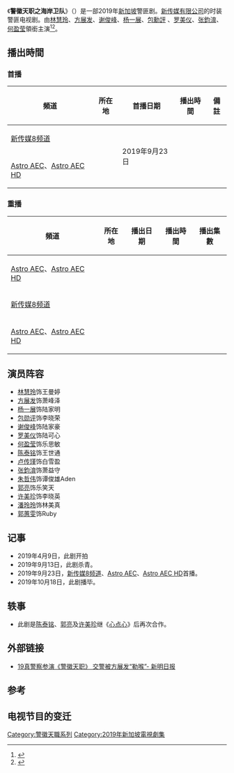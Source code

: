 {{Otheruses|other=相同系列电视剧|Category:警徽天職系列}}
{{noteTA
|1=zh-hant:警徽天職之海岸衛隊;zh-tw:警徽天職之海岸衛隊;zh-cn:警徽天职之海岸卫队;
}}
{{電視節目信息框
| 名稱 = 警徽天职之海岸卫队
| 英文名稱 = C.L.I.F. 5
| 圖片 = 
| 圖說 = 
| 別名 = 警徽天职5之海岸卫队<br/>警徽天职5
| 類型 = 警匪
| 原創 = 
| 編劇 = 
| 導演 = 
| 主演 = [[林慧玲|林慧玲]]、[[方展发|方展发]]、[[谢俊峰|谢俊峰]]、[[杨一展|杨一展]]、[[包勳評|包勳評]]、[[罗美仪|罗美仪]]、[[张鈞淯|张鈞淯]]、[[何盈莹|何盈莹]]
| 國家 = {{SGP}}
| 語言 = [[普通话|华语]]
| 字幕 = 
| 集數 = 20
| 每集長度 = 45分鐘（不含广告）
| 配樂 = 
| 製作年份 = 2019年4月—9月
| 製片人 = 
| 出品人 = 
| 監制 = 
| 執行製作 =
| 拍攝地 = {{SGP}}
| 攝影 = 
| 製作公司 = [[Mediacorp|新传媒有限公司]]
| 電視網 = [[新传媒8频道|新传媒8频道]]
| 播出國家 = {{SGP}}
| 開始 = {{start date|2019|09|23}}
| 結束 = {{end date|2019|10|18}}
| 播出時間 = 星期一至五 21:00 - 22:00
| 1電視網 = [[Astro_AEC|Astro AEC]]、[[Astro_AEC|Astro AEC HD]]
| 1播出國家 = {{MYS}}
| 1開始 = {{start date|2019|09|23}}
| 1結束 = {{end date|2019|10|18}}
| 1播出時間 = 星期一至五 20:30 - 21:30
| 2電視網 = [[8TV|八度空间]]
| 2播出國家 = {{MYS}}
| 2開始 = {{start date|2020|04|16}}
| 2結束 = {{end date|2020|05|03}}
| 2播出時間 = 星期一至四 22:00 - 23:00-
| 相关节目 = [[警徽天職|警徽天職]]（2011）<br/>[[警徽天職2|警徽天職2]]（2013）<br/>[[警徽天職3|警徽天職3]]（2014）<br/>[[警徽天职4|警徽天职4]]（2016）
| 官方網站 = https://contentdistribution.mediacorp.sg/products/c-l-i-f-5
| imdb_id = 
}}
《'''警徽天职之海岸卫队'''》（{{lang-en|C.L.I.F. 5}}）是一部2019年[[新加坡|新加坡]]警匪剧。[[Mediacorp|新传媒有限公司]]的时装警匪电视剧。由[[林慧玲|林慧玲]]、[[方展发|方展发]]、[[谢俊峰|谢俊峰]]、[[杨一展|杨一展]]、[[包勳評|包勳評]] 、[[罗美仪|罗美仪]]、[[张鈞淯|张鈞淯]]、[[何盈莹|何盈莹]]領銜主演<ref>{{Cite web |url=https://www.police.gov.sg/news-and-publications/features/Crimefighting%20cast%20of%20clif%205 |title=Archived copy |access-date=2019-10-20 |archive-url=https://web.archive.org/web/20190920223949/https://www.police.gov.sg/news-and-publications/features/Crimefighting%20cast%20of%20clif%205 |archive-date=2019-09-20 |url-status=yes }}</ref><ref>{{Cite web|url=https://mothership.sg/2019/04/clif5-rebecca-lim-pierre-png/|title=C.L.I.F Season 5 on Police Coast Guard will feature Rebecca Lim & Pierre Png|website=Mothership.sg|access-date=2020-10-22|archive-date=2019-10-20|archive-url=https://web.archive.org/web/20191020172822/https://mothership.sg/2019/04/clif5-rebecca-lim-pierre-png/|dead-url=no}}</ref>。

== 播出時間 ==
{{UTC+8}}
=== 首播 ===
{| class="wikitable" style="text-align:center"
|-  
! 頻道 || 所在地 || 首播日期 || 播出時間 || 備註
|-
| [[新传媒8频道|新传媒8频道]] || {{SGP}} ||rowspan="2"| 2019年9月23日 ||  ||
|-
| [[Astro_AEC|Astro AEC]]、[[Astro_AEC|Astro AEC HD]] || {{MYS}} ||  ||
|}

=== 重播 ===
{| class="wikitable" style="text-align:center"
|-  
! 頻道 || 所在地 || 播出日期 || 播出時間 || 播出集數 
|-
| [[Astro_AEC|Astro AEC]]、[[Astro_AEC|Astro AEC HD]] || {{MYS}} ||  ||  ||
|-
| [[新传媒8频道|新传媒8频道]] || {{SGP}} ||rowspan="2"|  ||  ||
|-
| [[Astro_AEC|Astro AEC]]、[[Astro_AEC|Astro AEC HD]] || {{MYS}} ||  ||
|}

==演员阵容==

*[[林慧玲|林慧玲]]饰王曼婷 
*[[方展发|方展发]]饰萧峰泽 
*[[杨一展|杨一展]]饰陆家明 
*[[包勋评|包勋评]]饰李晓荣 
*[[谢俊峰|谢俊峰]]饰陆家豪 
*[[罗美仪|罗美仪]]饰陆可心 
*[[何盈莹|何盈莹]]饰乐思敏 
*[[陈泰铭_(新加坡)|陈泰铭]]饰王世通 
*[[卢传瑾|卢传瑾]]饰白雪盈 
*[[张鈞淯|张鈞淯]]饰萧益守 
*[[朱哲伟|朱哲伟]]饰谭俊雄Aden 
*[[郭亮|郭亮]]饰乐笑天 
*[[许美珍|许美珍]]饰李晓英 
*[[潘玲玲|潘玲玲]]饰林美真
*[[郭蕙雯|郭蕙雯]]饰Ruby

== 记事 ==
*2019年4月9日，此剧开拍
*2019年9月13日，此剧杀青。
*2019年9月23日，[[新传媒8频道|新传媒8频道]]、[[Astro_AEC|Astro AEC]]、[[Astro_AEC|Astro AEC HD]]首播。
*2019年10月18日，此剧播毕。

==轶事==
*此剧是[[陈泰铭|陈泰铭]]、[[郭亮|郭亮]]及[[许美珍|许美珍]]继《[[心点心|心点心]]》后再次合作。

==外部链接==
*[https://www.zaobao.com.sg/zentertainment/movies-and-tv/story20191017-997830 19真警察参演《警徽天职》 交警被方展发“勒喉”- 新明日报] {{Wayback|url=https://www.zaobao.com.sg/zentertainment/movies-and-tv/story20191017-997830 |date=20201203143337 }}

== 参考 ==
{{reflist}}

== 电视节目的变迁 ==
{{電視節目的變遷
|電視台= {{SGP}} [[新传媒8频道|新传媒8频道]]
|播放檔次= 星期一至五 21:00 - 22:00
|節目名稱= 警徽天职之海岸卫队<br>（2019年9月23日—2019年10月18日）
|上一節目= [[你那邊怎樣·我這邊OK|你那邊怎樣·我這邊OK]]（新加坡篇）<br>（2019年8月26日—2019年9月20日）
|下一節目= [[天空渐渐亮|天空渐渐亮]]<br>（2019年10月21日—2019年11月15日）
|2電視台= {{SGP}} [[新传媒8频道|新传媒8频道]]
|2播放檔次= 星期一至五 17:30 - 18:30（若当日为公共假期暂停播映）
|2節目名稱= 警徽天职之海岸卫队（重播）<br>（2020年8月31日—2020年9月25日）
|2上一節目= [[我的万里挑一|我的万里挑一]]（重播）<br>（2020年7月24日—2020年8月28日）
|2下一節目= [[天空渐渐亮|天空渐渐亮]]（重播）<br>（2020年9月28日—2020年10月23日）
|3播放檔次 = 星期六至日 16:30 - 18:30
|3節目名稱 = [[警徽天职之海岸卫队|警徽天职之海岸卫队]]<br>（重播）<br>（2022年6月25日－2022年7月日）
|3上一節目 = [[一切从昏睡开始|一切从昏睡开始]]<br>（重播） <br>（2022年5月22日 - 2022年6月19日）
|3下一節目 = [[]] <br>（重播）<br>（2022年7月日－2022年月日）
}}
{{電視節目的變遷
|電視台= {{MYS}} [[Astro_AEC|Astro AEC]]、[[Astro_AEC|Astro AEC HD]]
|播放檔次= 星期一至五 20:30 - 21:30
|節目名稱= 警徽天职之海岸卫队<br>（2019年9月23日—2019年10月18日）
|上一節目= [[大话精|大话精]]<br>（2019年6月28日—2019年7月6日）<br>（两集连播）
|下一節目= [[天空渐渐亮|天空渐渐亮]]<br>（2019年10月21日—2019年11月15日）
|2電視台= {{MYS}} [[Astro_AEC|Astro AEC]]、[[Astro_AEC|Astro AEC HD]]
|2播放檔次= 星期一至五 16:30 - 17:30
|2節目名稱= 警徽天职之海岸卫队（重播）<br>（2020年9月28日—2020年10月23日）
|2上一節目= [[一切从昏睡开始|一切从昏睡开始]]（重播）<br>（2020年8月31日—2020年9月25日）
|2下一節目= 
}}
{{電視節目的變遷
|電視台= {{MYS}} [[8TV|八度空间]]
|播放檔次= 星期一至四 22:00 - 23:00
|節目名稱= 警徽天职之海岸卫队<br>（2020年7月29日—2020年9月1日）
|上一節目= [[一切从昏睡开始|一切从昏睡开始]]<br>（2020年6月19日—2020年7月28日）
|下一節目= [[我的万里挑一|我的万里挑一]]<br>（2020年9月2日—2020年10月5日）
|2電視台= {{MYS}} [[8TV|八度空间]] 
|2播放檔次=15:00 - 17:00 (两集連播)
|2節目名稱= 警徽天职之海岸卫队（重播）<br>(2021年6月5日-2021年8月14日)
|2上一節目= [[攻星計|攻星計]] (重播）<br> (2021年3月29日-2021年6月5日)
|2下一節目= [[我的万里挑一|我的万里挑一]] (重播）<br>(2021年8月14日-)
}}

{{Astro AEC剧集列表}}
[[Category:警徽天職系列|Category:警徽天職系列]]
[[Category:2019年新加坡電視劇集|Category:2019年新加坡電視劇集]]